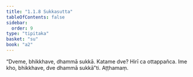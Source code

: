 ```yaml
---
title: "1.1.8 Sukkasutta"
tableOfContents: false
sidebar:
  order: 9
type: "tipitaka"
basket: "su"
book: "a2"
---
```



<DynamicBreadcrumb />

<Division number="8" book="a2" bookNo="15" page="53">

<Paragraph number="21" book="a2">
“Dveme, bhikkhave, dhammā sukkā. Katame dve? Hirī ca ottappañca. Ime kho, bhikkhave, dve dhammā sukkā”ti.

</Paragraph>
</Division>

<Paragraph number="22" type="center" book="a2">
Aṭṭhamaṃ.
</Paragraph>